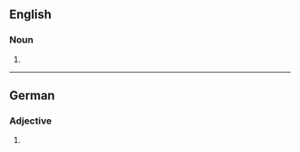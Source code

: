 ==English==

===Noun===
{{head|en|noun form}}

# {{plural of|en|submissive}}

----

==German==

===Adjective===
{{head|de|adjective form}}

# {{inflection of|de|submissiv||str//mix|nom//acc|n|s}}